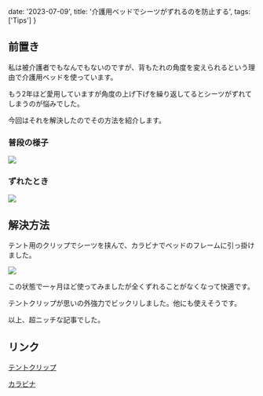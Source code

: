   date: '2023-07-09',
  title: '介護用ベッドでシーツがずれるのを防止する',
  tags: ['Tips']
}

## 前置き

私は被介護者でもなんでもないのですが、背もたれの角度を変えられるという理由で介護用ベッドを使っています。

もう2年ほど愛用していますが角度の上げ下げを繰り返してるとシーツがずれてしまうのが悩みでした。

今回はそれを解決したのでその方法を紹介します。

### 普段の様子

![](https://gyazo.com/c2abf2fa68206c903d3ec7acc109f318.jpg)

### ずれたとき

![](https://gyazo.com/480ac9cc3c437fbe4be8fa7dd0832bcc.jpg)

## 解決方法

テント用のクリップでシーツを挟んで、カラビナでベッドのフレームに引っ掛けました。

![](https://gyazo.com/4c652297320b6d02e3ce49c2880fccdb.jpg)

この状態で一ヶ月ほど使ってみましたが全くずれることがなくなって快適です。

テントクリップが思いの外強力でビックリしました。他にも使えそうです。

以上、超ニッチな記事でした。

## リンク

[テントクリップ](https://amzn.asia/d/2TyAUWd)

[カラビナ](https://amzn.asia/d/9KYAPH)